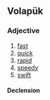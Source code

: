 ==Volapük==

===Adjective===
{{head|vo|adjective}}

# [[fast]]
# [[quick]]
# [[rapid]]
# [[speedy]]
# [[swift]]

====Declension====
{{vo-decl-adj}}